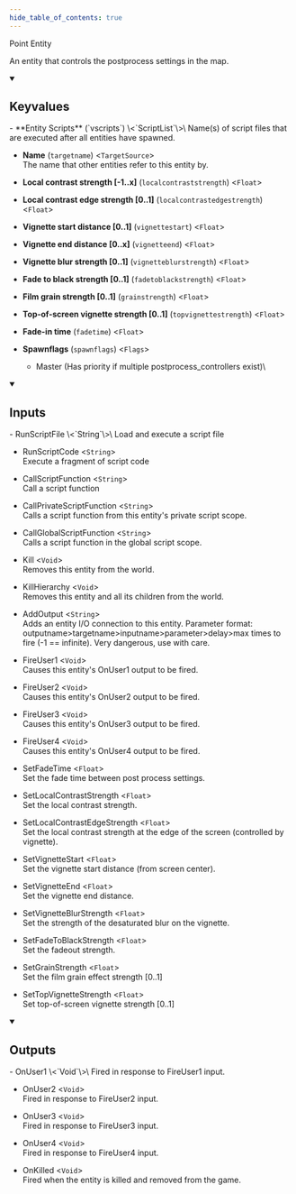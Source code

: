 ```yaml
---
hide_table_of_contents: true
---
```


<!---
!!!!!!
THIS PAGE IS AUTOGENERATED FROM GAME FGD DEFINITIONS!
DO NOT EDIT MANUALLY!
!!!!!!

In order to make edits, you can make an annotation file in /fgd_dump_overrides
-->


Point Entity

An entity that controls the postprocess settings in the map.

<details open>
<summary><h2>Keyvalues</h2></summary>
- **Entity Scripts** (`vscripts`) \<`ScriptList`\>\
Name(s) of script files that are executed after all entities have spawned.

- **Name** (`targetname`) \<`TargetSource`\>\
The name that other entities refer to this entity by.

- **Local contrast strength [-1..x]** (`localcontraststrength`) \<`Float`\>

- **Local contrast edge strength [0..1]** (`localcontrastedgestrength`) \<`Float`\>

- **Vignette start distance [0..1]** (`vignettestart`) \<`Float`\>

- **Vignette end distance [0..x]** (`vignetteend`) \<`Float`\>

- **Vignette blur strength [0..1]** (`vignetteblurstrength`) \<`Float`\>

- **Fade to black strength [0..1]** (`fadetoblackstrength`) \<`Float`\>

- **Film grain strength [0..1]** (`grainstrength`) \<`Float`\>

- **Top-of-screen vignette strength [0..1]** (`topvignettestrength`) \<`Float`\>

- **Fade-in time** (`fadetime`) \<`Float`\>

- **Spawnflags** (`spawnflags`) \<`Flags`\>
  - Master (Has priority if multiple postprocess_controllers exist)\
    



 </details>
<details open>
<summary><h2>Inputs</h2></summary>
- RunScriptFile \<`String`\>\
Load and execute a script file

- RunScriptCode \<`String`\>\
Execute a fragment of script code

- CallScriptFunction \<`String`\>\
Call a script function

- CallPrivateScriptFunction \<`String`\>\
Calls a script function from this entity's private script scope.

- CallGlobalScriptFunction \<`String`\>\
Calls a script function in the global script scope.

- Kill \<`Void`\>\
Removes this entity from the world.

- KillHierarchy \<`Void`\>\
Removes this entity and all its children from the world.

- AddOutput \<`String`\>\
Adds an entity I/O connection to this entity. Parameter format: outputname&gt;targetname>inputname&gt;parameter&gt;delay&gt;max times to fire (-1 == infinite). Very dangerous, use with care.

- FireUser1 \<`Void`\>\
Causes this entity's OnUser1 output to be fired.

- FireUser2 \<`Void`\>\
Causes this entity's OnUser2 output to be fired.

- FireUser3 \<`Void`\>\
Causes this entity's OnUser3 output to be fired.

- FireUser4 \<`Void`\>\
Causes this entity's OnUser4 output to be fired.

- SetFadeTime \<`Float`\>\
Set the fade time between post process settings.

- SetLocalContrastStrength \<`Float`\>\
Set the local contrast strength.

- SetLocalContrastEdgeStrength \<`Float`\>\
Set the local contrast strength at the edge of the screen (controlled by vignette).

- SetVignetteStart \<`Float`\>\
Set the vignette start distance (from screen center).

- SetVignetteEnd \<`Float`\>\
Set the vignette end distance.

- SetVignetteBlurStrength \<`Float`\>\
Set the strength of the desaturated blur on the vignette.

- SetFadeToBlackStrength \<`Float`\>\
Set the fadeout strength.

- SetGrainStrength \<`Float`\>\
Set the film grain effect strength [0..1]

- SetTopVignetteStrength \<`Float`\>\
Set top-of-screen vignette strength [0..1]


 </details>
<details open>
<summary><h2>Outputs</h2></summary>
- OnUser1 \<`Void`\>\
Fired in response to FireUser1 input.

- OnUser2 \<`Void`\>\
Fired in response to FireUser2 input.

- OnUser3 \<`Void`\>\
Fired in response to FireUser3 input.

- OnUser4 \<`Void`\>\
Fired in response to FireUser4 input.

- OnKilled \<`Void`\>\
Fired when the entity is killed and removed from the game.


 </details>
